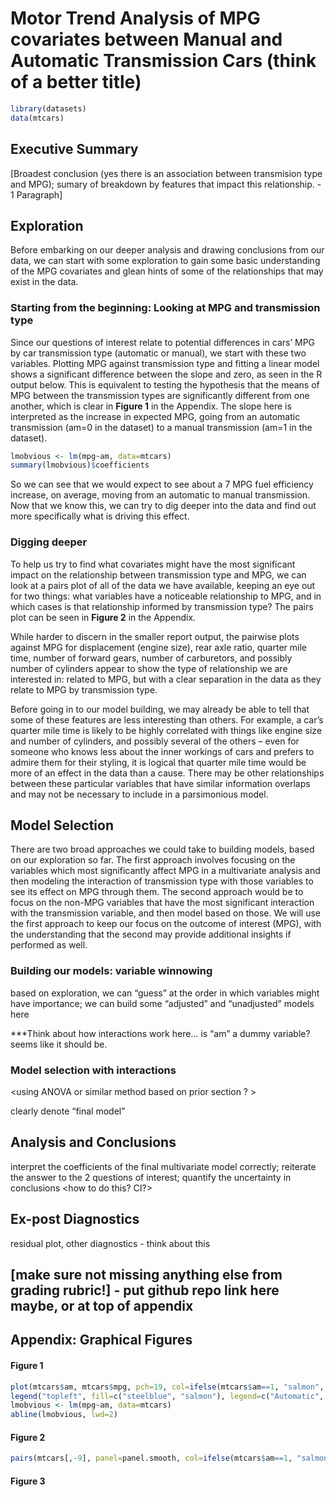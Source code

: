 Motor Trend Analysis of MPG covariates between Manual and Automatic Transmission Cars (think of a better title)
=====================================================================================
```r
library(datasets)
data(mtcars)
```

## Executive Summary

[Broadest conclusion (yes there is an association between transmision type and MPG); sumary of breakdown by features that impact this relationship. - 1 Paragraph]

## Exploration

Before embarking on our deeper analysis and drawing conclusions from our data, we can start with some exploration to gain some basic understanding of the MPG covariates and glean hints of some of the relationships that may exist in the data.

### Starting from the beginning: Looking at MPG and transmission type

Since our questions of interest relate to potential differences in cars' MPG by car transmission type (automatic or manual), we start with these two variables.  Plotting MPG against transmission type and fitting a linear model shows a significant difference between the slope and zero, as seen in the R output below.  This is equivalent to testing the hypothesis that the means of MPG between the transmission types are significantly different from one another, which is clear in **Figure 1** in the Appendix.  The slope here is interpreted as the increase in expected MPG, going from an automatic transmission (am=0 in the dataset) to a manual transmission (am=1 in the dataset).  

```r
lmobvious <- lm(mpg~am, data=mtcars)
summary(lmobvious)$coefficients
```

So we can see that we would expect to see about a 7 MPG fuel efficiency increase, on average, moving from an automatic to manual transmission.  Now that we know this, we can try to dig deeper into the data and find out more specifically what is driving this effect.

### Digging deeper

To help us try to find what covariates might have the most significant impact on the relationship between transmission type and MPG, we can look at a pairs plot of all of the data we have available, keeping an eye out for two things: what variables have a noticeable relationship to MPG, and in which cases is that relationship informed by transmission type?  The pairs plot can be seen in **Figure 2** in the Appendix.

While harder to discern in the smaller report output, the pairwise plots against MPG for displacement (engine size), rear axle ratio, quarter mile time, number of forward gears, number of carburetors, and possibly number of cylinders appear to show the type of relationship we are interested in: related to MPG, but with a clear separation in the data as they relate to MPG by transmission type. 

Before going in to our model building, we may already be able to tell that some of these features are less interesting than others.  For example, a car's quarter mile time is likely to be highly correlated with things like engine size and number of cylinders, and possibly several of the others -- even for someone who knows less about the inner workings of cars and prefers to admire them for their styling, it is logical that quarter mile time would be more of an effect in the data than a cause.  There may be other relationships between these particular variables that have similar information overlaps and may not be necessary to include in a parsimonious model.

## Model Selection

There are two broad approaches we could take to building models, based on our exploration so far.  The first approach involves focusing on the variables which most significantly affect MPG in a multivariate analysis and then modeling the interaction of transmission type with those variables to see its effect on MPG through them.  The second approach would be to focus on the non-MPG variables that have the most significant interaction with the transmission variable, and then model based on those.  We will use the first approach to keep our focus on the outcome of interest (MPG), with the understanding that the second may provide additional insights if performed as well.

### Building our models: variable winnowing



based on exploration, we can "guess" at the order in which variables might have importance; we can build some "adjusted" and "unadjusted" models here

***Think about how interactions work here... is "am" a dummy variable? seems like it should be.

### Model selection with interactions

<using ANOVA or similar method based on prior section ? >

clearly denote "final model"

## Analysis and Conclusions

interpret the coefficients of the final multivariate model correctly; reiterate the answer to the 2 questions of interest; quantify the uncertainty in conclusions <how to do this? CI?>

## Ex-post Diagnostics

residual plot, other diagnostics - think about this

## [make sure not missing anything else from grading rubric!] - put github repo link here maybe, or at top of appendix

## Appendix: Graphical Figures

#### Figure 1
```r
plot(mtcars$am, mtcars$mpg, pch=19, col=ifelse(mtcars$am==1, "salmon", "steelblue"), xlab="Transmission Type", ylab="Miles per Gallon", main="MPG by Transmission Type")
legend("topleft", fill=c("steelblue", "salmon"), legend=c("Automatic", "Manual"))
lmobvious <- lm(mpg~am, data=mtcars)
abline(lmobvious, lwd=2)
```

#### Figure 2
```r
pairs(mtcars[,-9], panel=panel.smooth, col=ifelse(mtcars$am==1, "salmon", "steelblue"), pch=19)
```

#### Figure 3

